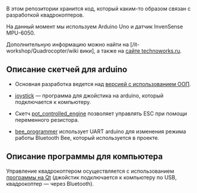 В этом репозитории хранится код, который каким-то образом связан с разработкой квадрокоптеров.

На данный момент мы используем Arduino Uno и датчик InvenSense MPU-6050.

Дополнительную информацию можно найти на [/it-workshop/Quadrocopter/wiki вики], а также на [http://copter.technoworks.ru сайте technoworks.ru].

== Описание скетчей для arduino ==
* Основная разработка ведется над [[/it-workshop/Quadrocopter/tree/master/arduino/auto_controlled_engine_set_oop|версией с использованием ООП]].

* [[/it-workshop/Quadrocopter/tree/master/arduino/joystick|joystick]]&nbsp;&mdash; программа для джойстика на arduino, который подключается к компьютеру.

* Скетч [[/it-workshop/Quadrocopter/tree/master/arduino/pot_controlled_engine|pot_controlled_engine]]&nbsp;позволяет управлять ESC при помощи переменного резистора.

* [[/it-workshop/Quadrocopter/tree/master/arduino/bee_programmer|bee_programmer]]&nbsp;использует UART arduino для изменения режима работы Bluetooth Bee, который используется в проекте.

== Описание программы для компьютера ==
Управление квадрокоптером осуществляется с использованием [[/it-workshop/Quadrocopter/tree/master/control/qt|программы на Qt]]&nbsp;(джойстик подключается к компьютеру по USB, квадрокоптер&nbsp;&mdash; через Bluetooth).
